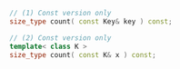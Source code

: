 ```cpp
// (1) Const version only
size_type count( const Key& key ) const;

// (2) Const version only
template< class K >
size_type count( const K& x ) const;
```
